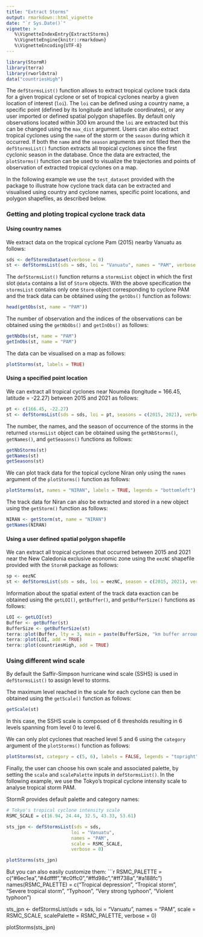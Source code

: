 ```yaml
---
title: "Extract Storms"
output: rmarkdown::html_vignette
date: "`r Sys.Date()`"
vignette: >
   %\VignetteIndexEntry{ExtractStorms}
   %\VignetteEngine{knitr::rmarkdown}
   %\VignetteEncoding{UTF-8}
---
```





``` r
library(StormR)
library(terra)
library(rworldxtra)
data("countriesHigh")
```

The `defStormsList()` function allows to extract tropical cyclone track data for a
given tropical cyclone or set of tropical cyclones nearby a given location of
interest (`loi`). The `loi` can be defined using a country name, a specific
point (defined by its longitude and latitude coordinates), or any user imported
or defined spatial polygon shapefiles. By default only observations located
within 300 km around the `loi` are extracted but this can be changed using the
`max_dist` argument. Users can also extract tropical cyclones using the `name`
of the storm or the `season` during which it occurred. If both the `name` and
the `season` arguments are not filled then the `defStormsList()` function extracts all
tropical cyclones since the first cyclonic season in the database. Once the data
are extracted, the `plotStorms()` function can be used to visualize the
trajectories and points of observation of extracted tropical cyclones on a map.

In the following example we use the `test_dataset` provided with the package to
illustrate how cyclone track data can be extracted and visualised using country
and cyclone names, specific point locations, and polygon shapefiles, as
described below.

### Getting and ploting tropical cyclone track data

#### Using country names

We extract data on the tropical cyclone Pam (2015) nearby Vanuatu as follows:  

``` r
sds <- defStormsDataset(verbose = 0)
st <- defStormsList(sds = sds, loi = "Vanuatu", names = "PAM", verbose = 0)
```

The `defStormsList()` function returns a `stormsList` object in which the first slot
`@data` contains a list of `Storm` objects. With the above specification the
`stormsList` contains only one `Storm` object corresponding to cyclone PAM and
the track data can be obtained using the `getObs()` function as follows:

``` r
head(getObs(st, name = "PAM"))
```

The number of observation and the indices of the observations can be obtained
using the `getNbObs()` and `getInObs()` as follows:

``` r
getNbObs(st, name = "PAM")
getInObs(st, name = "PAM")
```

The data can be visualised on a map as follows:

``` r
plotStorms(st, labels = TRUE)
```

#### Using a specified point location

We can extract all tropical cyclones near Nouméa (longitude = 166.45, latitude =
-22.27) between 2015 and 2021 as follows:

``` r
pt <- c(166.45, -22.27)
st <- defStormsList(sds = sds, loi = pt, seasons = c(2015, 2021), verbose = 0)
```

The number, the names, and the season of occurrence of the storms in the
returned `stormsList` object can be obtained using the `getNbStorms()`,
`getNames()`, and `getSeasons()` functions as follows:

``` r
getNbStorms(st)
getNames(st)
getSeasons(st)
```

We can plot track data for the topical cyclone Niran only using the `names`
argument of the `plotStorms()` function as follows:

``` r
plotStorms(st, names = "NIRAN", labels = TRUE, legends = "bottomleft")
```

The track data for Niran can also be extracted and stored in a new object using
the `getStorm()` function as follows:

``` r
NIRAN <- getStorm(st, name = "NIRAN")
getNames(NIRAN)
```

#### Using a user defined spatial polygon shapefile 

We can extract all tropical cyclones that occurred between 2015 and 2021 near
the New Caledonia exclusive economic zone using the `eezNC` shapefile provided
with the `StormR` package as follows:

``` r
sp <- eezNC
st <- defStormsList(sds = sds, loi = eezNC, season = c(2015, 2021), verbose = 0)
```

Information about the spatial extent of the track data exaction can be obtained
using the `getLOI()`, `getBuffer()`, and `getBufferSize()` functions as follows:

``` r
LOI <- getLOI(st)
Buffer <- getBuffer(st)
BufferSize <- getBufferSize(st)
terra::plot(Buffer, lty = 3, main = paste(BufferSize, "km buffer arround New Caledonian EEZ", sep = " "))
terra::plot(LOI, add = TRUE)
terra::plot(countriesHigh, add = TRUE)
```

### Using different wind scale


By default the Saffir-Simpson hurricane wind scale (SSHS) is used in `defStormsList()`
to assign level to storms.

The maximum level reached in the scale for each cyclone
can then be obtained using the `getScale()` function as follows:

``` r
getScale(st)
```

In this case, the SSHS scale is composed of 6 thresholds resulting in 6 levels
spanning from level 0 to level 6.

We can only plot cyclones that reached level 5 and 6 using the `category`
argument of the `plotStorms()` function as follows:

``` r
plotStorms(st, category = c(5, 6), labels = FALSE, legends = "topright")
```
Finally, the user can choose his own scale and associated palette, by setting the `scale` and `scalePalette` inputs in `defStormsList()`. In the following example, we use the Tokyo's tropical cyclone intensity scale to analyse tropical storm PAM.

StormR provides default palette and category names:

```r
# Tokyo's tropical cyclone intensity scale 
RSMC_SCALE = c(16.94, 24.44, 32.5, 43.33, 53.61)

sts_jpn <- defStormsList(sds = sds,
                        loi = "Vanuatu",
                        names = "PAM",
                        scale = RSMC_SCALE,
                        verbose = 0)

plotStorms(sts_jpn)
```

But you can also easily customize them:
```r
RSMC_PALETTE = c("#6ec1ea","#4dffff","#c0ffc0","#ffd98c","#ff738a","#a188fc")
names(RSMC_PALETTE) = c("Tropical depression",
                         "Tropical storm",
                         "Severe tropical storm",
                         "Typhoon",
                         "Very strong typhoon",
                         "Violent typhoon")

sts_jpn <- defStormsList(sds = sds,
                        loi = "Vanuatu",
                        names = "PAM",
                        scale = RSMC_SCALE,
                        scalePalette = RSMC_PALETTE,
                        verbose = 0)

plotStorms(sts_jpn)

